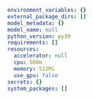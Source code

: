 ```yaml config.yaml
environment_variables: {}
external_package_dirs: []
model_metadata: {}
model_name: null
python_version: py39
requirements: []
resources:
  accelerator: null
  cpu: 500m
  memory: 512Mi
  use_gpu: false
secrets: {}
system_packages: []
```

